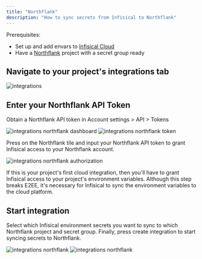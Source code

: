 ```yaml
---
title: "Northflank"
description: "How to sync secrets from Infisical to Northflank"
---
```


Prerequisites:

- Set up and add envars to [Infisical Cloud](https://app.infisical.com)
- Have a [Northflank](https://northflank.com) project with a secret group ready

## Navigate to your project's integrations tab

![integrations](../../images/integrations.png)

## Enter your Northflank API Token

Obtain a Northflank API token in Account settings > API > Tokens

![integrations northflank dashboard](../../images/integrations-northflank-dashboard.png)
![integrations northflank token](../../images/integrations-northflank-token.png)

Press on the Northflank tile and input your Northflank API token to grant Infisical access to your Northflank account.

![integrations northflank authorization](../../images/integrations-northflank-auth.png)

<Info>
  If this is your project's first cloud integration, then you'll have to grant
  Infisical access to your project's environment variables. Although this step
  breaks E2EE, it's necessary for Infisical to sync the environment variables to
  the cloud platform.
</Info>

## Start integration

Select which Infisical environment secrets you want to sync to which Northflank project and secret group. Finally, press create integration to start syncing secrets to Northflank.

![integrations northflank](../../images/integrations-northflank-create.png)
![integrations northflank](../../images/integrations-northflank.png)
